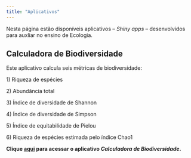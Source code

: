 ---
title: "Aplicativos"
---

Nesta página estão disponíveis aplicativos -- *Shiny apps* -- desenvolvidos para auxliar no ensino de Ecologia.

## Calculadora de Biodiversidade

Este aplicativo calcula seis métricas de biodiversidade:

1\) Riqueza de espécies

2\) Abundância total

3\) Índice de diversidade de Shannon

4\) Índice de diversidade de Simpson

5\) Índice de equitabilidade de Pielou

6\) Riqueza de espécies estimada pelo índice Chao1

**Clique [aqui](https://buenoas.shinyapps.io/calculadora_biodiversidade) para acessar o aplicativo *Calculadora de Biodiversidade*.**
